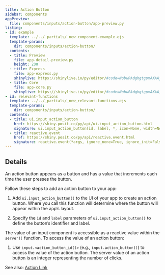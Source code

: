 ```yaml
---
title: Action Button
sidebar: components
appPreview:
  file: components/inputs/action-button/app-preview.py
listing:
- id: example
  template: ../../_partials/_new_component-example.ejs
  template-params:
    dir: components/inputs/action-button/
  contents:
  - title: Preview
    file: app-detail-preview.py
    height: 200
  - title: Express
    file: app-express.py
    shinylive: https://shinylive.io/py/editor/#code=NobwRAdghgtgpmAXAAjFADugdOgnmAGlQGMB7CAFzkqVQGJkAxASQA0BZAURQCU4B3AE4BLKsigBncRGScAHukFwJUjOgA6EAGaDSMZBIAWwiLmTCY6UoIrIAgpiJKoxCsIBucJ9QAmcQUQArsKammoA+sHIALzIwThQAOZw4VoANsE+ABSayHHCWCbogRThLm7k4QBGJRTkOWiuwpU1FHUQ6oTInXZN5J0AlER0ADwjuflYpCXFpVRyFA1kgZT+g5oDoRB+Wgb+noJZRSVE0xSzRBLKEs0QA4gTAAJK2-5Y84ubMsjPcOUecCwcE8lCOEFmWH+LVq5C+eR2yGWq0O9wmeTySgogUEMi0nRAxwokL6EGqMIgWQGAF9Ols1DF7JgshFgpd9v4vl0wBRcOgEChuXAFmAqQBdIA
  - title: Core
    file: app-core.py
    shinylive: https://shinylive.io/py/editor/#code=NobwRAdghgtgpmAXAAjFADugdOgnmAGlQGMB7CAFzkqVQDMAnUmZAZwAsBLCXZTmdKQYVkAQUxEGcKMQqcAbnEnUAJnAZEArpwA6EPRnQB9bcgC8ybTigBzOEboAbbSoAUe5Jc5Zu6TRSMZOXIjACN-CnJ3NFlOEPCKSP1CZB0wUVjyNIBKIgBiAB4Cjy8sUn8-AKoADwposk1KdRy9bL09NTo2dUUGV19-InKKSqJWOFZWOIhsxBKAASkINQYsGrq2iE9F6VjFLDhFSn6ISqwg6bCI8k3PTuQGpr7Zks9PKQpNBi26NJABijnTIQK6JKLZAC+aXa0Ew5jEmFchhMnDGPXUmxSYAouHQCBQ2LgtTAEIAukA
- id: relevant-functions
  template: ../../_partials/_new_relevant-functions.ejs
  template-params:
    dir: components/inputs/action-button/
  contents:
  - title: ui.input_action_button
    href: https://shiny.posit.co/py/api/ui.input_action_button.html
    signature: ui.input_action_button(id, label, *, icon=None, width=None, **kwargs)
  - title: reactive.event
    href: https://shiny.posit.co/py/api/reactive.event.html
    signature: reactive.event(*args, ignore_none=True, ignore_init=False)
---
```


:::{#example}
:::

:::{#relevant-functions}
:::

## Details

An action button appears as a button and has a value that increments each time the user presses the button.

Follow these steps to add an action button to your app:

  1. Add `ui.input_action_button()` to the UI of your app to create an action button. Where you call this function will determine where the button will appear within the app's layout.

  2. Specify the `id` and `label` parameters of `ui.input_action_button()` to define the button's identifier and label.

The value of an input component is accessible as a reactive value within the `server()` function. To access the value of an action button:

  1. Use `input.<action_button_id()>` (e.g., `input.action_button()`) to access the value of the action button. The server value of an action button is an integer representing the number of clicks.

See also: [Action Link](action-link.qmd)
